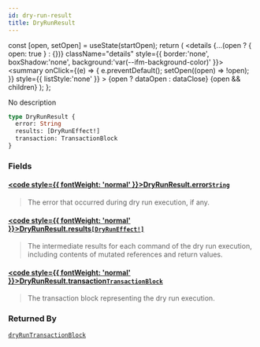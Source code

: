 ```yaml
---
id: dry-run-result
title: DryRunResult
---
```









  const [open, setOpen] = useState(startOpen);
  return (
    <details {...(open ? { open: true } : {})} className="details" style={{ border:'none', boxShadow:'none', background:'var(--ifm-background-color)' }}>
      <summary
        onClick={(e) => {
          e.preventDefault();
          setOpen((open) => !open);
        }}
        style={{ listStyle:'none' }}
      >
      {open ? dataOpen : dataClose}
      </summary>
      {open && children}
    </details>
  );
};








No description


```graphql
type DryRunResult {
  error: String
  results: [DryRunEffect!]
  transaction: TransactionBlock
}
```




### Fields

#### [<code style={{ fontWeight: 'normal' }}>DryRunResult.<b>error</b></code>](#)<Bullet />[`String`](/references/iota-api/iota-graphql/reference/types/scalars/string) <Badge class="badge badge--secondary" text="scalar"/> 
> 
> 
> The error that occurred during dry run execution, if any.
> 

#### [<code style={{ fontWeight: 'normal' }}>DryRunResult.<b>results</b></code>](#)<Bullet />[`[DryRunEffect!]`](/references/iota-api/iota-graphql/reference/types/objects/dry-run-effect) <Badge class="badge badge--secondary" text="list"/> <Badge class="badge badge--secondary" text="object"/> 
> 
> 
> The intermediate results for each command of the dry run execution,
> including contents of mutated references and return values.
> 

#### [<code style={{ fontWeight: 'normal' }}>DryRunResult.<b>transaction</b></code>](#)<Bullet />[`TransactionBlock`](/references/iota-api/iota-graphql/reference/types/objects/transaction-block) <Badge class="badge badge--secondary" text="object"/> 
> 
> 
> The transaction block representing the dry run execution.
> 





### Returned By

[`dryRunTransactionBlock`](/references/iota-api/iota-graphql/reference/api/queries/dry-run-transaction-block)  <Badge class="badge badge--secondary" text="query"/>

